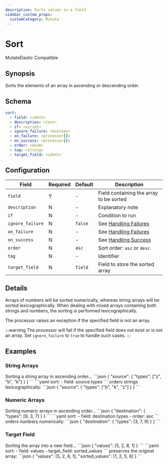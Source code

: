 ```yaml
---
description: Sorts values in a field
sidebar_custom_props: 
  customCategory: Mutate
---
```


# Sort

<span className="theme-doc-version-badge badge badge--primary">Mutate</span><span className="theme-doc-version-badge badge badge--secondary">Elastic Compatible</span>

## Synopsis

Sorts the elements of an array in ascending or descending order.

## Schema

```yaml {2}
sort:
  - field: <ident>
  - description: <text>
  - if: <script>
  - ignore_failure: <boolean>
  - on_failure: <processor[]>
  - on_success: <processor[]>
  - order: <enum>
  - tag: <string>
  - target_field: <ident>
```

## Configuration

|Field|Required|Default|Description|
|---|---|---|---|
|`field`|Y|-|Field containing the array to be sorted|
|`description`|N|-|Explanatory note|
|`if`|N|-|Condition to run|
|`ignore_failure`|N|`false`|See [Handling Failures](../handling-failures.mdx)|
|`on_failure`|N|-|See [Handling Failures](../handling-failures.mdx)|
|`on_success`|N|-|See [Handling Success](../handling-success.mdx)|
|`order`|N|`asc`|Sort order: `asc` or `desc`|
|`tag`|N|-|Identifier|
|`target_field`|N|`field`|Field to store the sorted array|

## Details

Arrays of numbers will be sorted numerically, whereas string arrays will be sorted lexicographically. When dealing with mixed arrays containing both strings and numbers, the sorting is performed lexicographically.

The processor raises an exception if the specified field is not an array.

:::warning
The processor will fail if the specified field does not exist or is not an array. Set `ignore_failure` to `true` to handle such cases.
:::

## Examples

### String Arrays

<ExampleGrid>
  <CommentCol>
    Sorting a string array in ascending order...
  </CommentCol>
  <CodeCol>
    ```json
    {
      "source": {
        "types": ["z", "b", "k"]
      }
    }
    ```
    ```yaml
    sort:
      - field: source.types
    ```
  </CodeCol>
  <CommentCol>
    orders strings lexicographically:
  </CommentCol>
  <CodeCol>
    ```json
    {
      "source": {
        "types": ["b", "k", "z"]
      }
    }
    ```
  </CodeCol>
</ExampleGrid>

### Numeric Arrays

<ExampleGrid>
  <CommentCol>
    Sorting numeric arrays in ascending order...
  </CommentCol>
  <CodeCol>
    ```json
    {
      "destination": {
        "types": [9, 3, 7]
      }
    }
    ```
    ```yaml
    sort:
      - field: destination.types
      - order: asc
    ```
  </CodeCol>
  <CommentCol>
    orders numbers numerically:
  </CommentCol>
  <CodeCol>
    ```json
    {
      "destination": {
        "types": [3, 7, 9]
      }
    }
    ```
  </CodeCol>
</ExampleGrid>

### Target Field

<ExampleGrid>
  <CommentCol>
    Sorting the array into a new field...
  </CommentCol>
  <CodeCol>
    ```json
    {
      "values": [5, 2, 8, 1]
    }
    ```
    ```yaml
    sort:
      - field: values
      - target_field: sorted_values
    ```
  </CodeCol>
  <CommentCol>
    preserves the original array:
  </CommentCol>
  <CodeCol>
    ```json
    {
      "values": [5, 2, 8, 1],
      "sorted_values": [1, 2, 5, 8]
    }
    ```
  </CodeCol>
</ExampleGrid>
